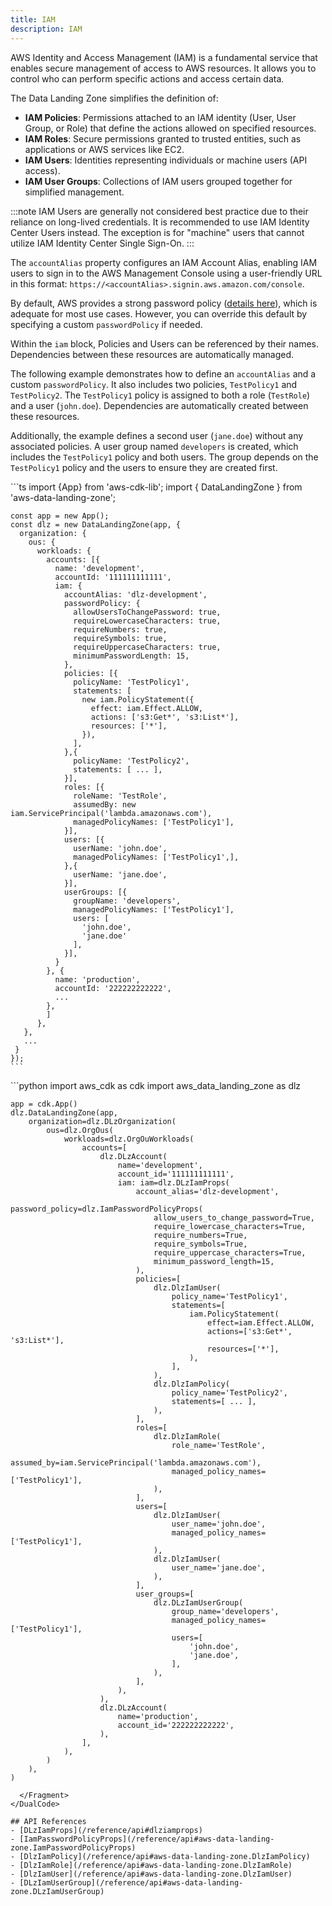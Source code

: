 ```yaml
---
title: IAM
description: IAM
---
```


AWS Identity and Access Management (IAM) is a fundamental service that enables secure management of access to AWS
resources. It allows you to control who can perform specific actions and access certain data.

The Data Landing Zone simplifies the definition of:
- **IAM Policies**: Permissions attached to an IAM identity (User, User Group, or Role) that define the actions allowed
on specified resources.
- **IAM Roles**: Secure permissions granted to trusted entities, such as applications or AWS services like EC2.
- **IAM Users**: Identities representing individuals or machine users (API access).
- **IAM User Groups**: Collections of IAM users grouped together for simplified management.

:::note
IAM Users are generally not considered best practice due to their reliance on long-lived credentials. It is recommended
to use IAM Identity Center Users instead. The exception is for "machine" users that cannot utilize IAM Identity Center
Single Sign-On.
:::

The `accountAlias` property configures an IAM Account Alias, enabling IAM users to sign in to the AWS Management Console
using a user-friendly URL in this format:
`https://<accountAlias>.signin.aws.amazon.com/console`.

By default, AWS provides a strong password policy
([details here](https://docs.aws.amazon.com/IAM/latest/UserGuide/id_credentials_passwords_account-policy.html)), which is
adequate for most use cases. However, you can override this default by specifying a custom `passwordPolicy` if needed.

Within the `iam` block, Policies and Users can be referenced by their names. Dependencies between these resources are
automatically managed.

The following example demonstrates how to define an `accountAlias` and a custom `passwordPolicy`. It also includes two
policies, `TestPolicy1` and `TestPolicy2`. The `TestPolicy1` policy is assigned to both a role (`TestRole`) and a user
(`john.doe`). Dependencies are automatically created between these resources.

Additionally, the example defines a second user (`jane.doe`) without any associated policies. A user group named
`developers` is created, which includes the `TestPolicy1` policy and both users. The group depends on the `TestPolicy1`
policy and the users to ensure they are created first.

<DualCode>
  <Fragment slot="ts">
    ```ts
    import {App} from 'aws-cdk-lib';
    import { DataLandingZone } from 'aws-data-landing-zone';

    const app = new App();
    const dlz = new DataLandingZone(app, {
      organization: {
        ous: {
          workloads: {
            accounts: [{
              name: 'development',
              accountId: '111111111111',
              iam: {
                accountAlias: 'dlz-development',
                passwordPolicy: {
                  allowUsersToChangePassword: true,
                  requireLowercaseCharacters: true,
                  requireNumbers: true,
                  requireSymbols: true,
                  requireUppercaseCharacters: true,
                  minimumPasswordLength: 15,
                },
                policies: [{
                  policyName: 'TestPolicy1',
                  statements: [
                    new iam.PolicyStatement({
                      effect: iam.Effect.ALLOW,
                      actions: ['s3:Get*', 's3:List*'],
                      resources: ['*'],
                    }),
                  ],
                },{
                  policyName: 'TestPolicy2',
                  statements: [ ... ],
                }],
                roles: [{
                  roleName: 'TestRole',
                  assumedBy: new iam.ServicePrincipal('lambda.amazonaws.com'),
                  managedPolicyNames: ['TestPolicy1'],
                }],
                users: [{
                  userName: 'john.doe',
                  managedPolicyNames: ['TestPolicy1',],
                },{
                  userName: 'jane.doe',
                }],
                userGroups: [{
                  groupName: 'developers',
                  managedPolicyNames: ['TestPolicy1'],
                  users: [
                    'john.doe',
                    'jane.doe'
                  ],
                }],
              }
            }, {
              name: 'production',
              accountId: '222222222222',
              ...
            },
            ]
          },
       },
       ...
     }
    });
    ```
  </Fragment>
  <Fragment slot="python">
    ```python
    import aws_cdk as cdk
    import aws_data_landing_zone as dlz

    app = cdk.App()
    dlz.DataLandingZone(app,
        organization=dlz.DLzOrganization(
            ous=dlz.OrgOus(
                workloads=dlz.OrgOuWorkloads(
                    accounts=[
                        dlz.DLzAccount(
                            name='development',
                            account_id='111111111111',
                            iam: iam=dlz.DLzIamProps(
                                account_alias='dlz-development',
                                password_policy=dlz.IamPasswordPolicyProps(
                                    allow_users_to_change_password=True,
                                    require_lowercase_characters=True,
                                    require_numbers=True,
                                    require_symbols=True,
                                    require_uppercase_characters=True,
                                    minimum_password_length=15,
                                ),
                                policies=[
                                    dlz.DlzIamUser(
                                        policy_name='TestPolicy1',
                                        statements=[
                                            iam.PolicyStatement(
                                                effect=iam.Effect.ALLOW,
                                                actions=['s3:Get*', 's3:List*'],
                                                resources=['*'],
                                            ),
                                        ],
                                    ),
                                    dlz.DlzIamPolicy(
                                        policy_name='TestPolicy2',
                                        statements=[ ... ],
                                    ),
                                ],
                                roles=[
                                    dlz.DlzIamRole(
                                        role_name='TestRole',
                                        assumed_by=iam.ServicePrincipal('lambda.amazonaws.com'),
                                        managed_policy_names=['TestPolicy1'],
                                    ),
                                ],
                                users=[
                                    dlz.DlzIamUser(
                                        user_name='john.doe',
                                        managed_policy_names=['TestPolicy1'],
                                    ),
                                    dlz.DlzIamUser(
                                        user_name='jane.doe',
                                    ),
                                ],
                                user_groups=[
                                    dlz.DLzIamUserGroup(
                                        group_name='developers',
                                        managed_policy_names=['TestPolicy1'],
                                        users=[
                                            'john.doe',
                                            'jane.doe',
                                        ],
                                    ),
                                ],
                            ),
                        ),
                        dlz.DLzAccount(
                            name='production',
                            account_id='222222222222',
                        ),
                    ],
                ),
            )
        ),
    )
````
  </Fragment>
</DualCode>

## API References
- [DLzIamProps](/reference/api#dlziamprops)
- [IamPasswordPolicyProps](/reference/api#aws-data-landing-zone.IamPasswordPolicyProps)
- [DlzIamPolicy](/reference/api#aws-data-landing-zone.DlzIamPolicy)
- [DlzIamRole](/reference/api#aws-data-landing-zone.DlzIamRole)
- [DlzIamUser](/reference/api#aws-data-landing-zone.DlzIamUser)
- [DLzIamUserGroup](/reference/api#aws-data-landing-zone.DLzIamUserGroup)